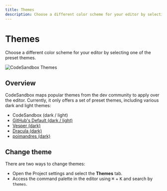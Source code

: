 ```yaml
---
title: Themes
description: Choose a different color scheme for your editor by selecting one of the preset themes.
---
```



# Themes

Choose a different color scheme for your editor by selecting one of the preset themes.

![CodeSandbox Themes](../images/themes.jpg)

## Overview

CodeSandbox maps popular themes from the dev community to apply over the editor. Currently, it only offers a set of preset themes, including various dark and light themes:

- CodeSandbox (dark / light)
- [GitHub's Default (dark / light)](https://marketplace.visualstudio.com/items?itemName=GitHub.github-vscode-theme)
- [Vesper (dark)](https://marketplace.visualstudio.com/items?itemName=raunofreiberg.vesper)
- [Dracula (dark)](https://marketplace.visualstudio.com/items?itemName=dracula-theme.theme-dracula)
- [poimandres (dark)](https://marketplace.visualstudio.com/items?itemName=pmndrs.pmndrs)

## Change theme

There are two ways to change themes:

- Open the Project settings and select the **Themes** tab.
- Access the command palette in the editor using <kbd>⌘</kbd> + <kbd>K</kbd> and search by `themes`.




